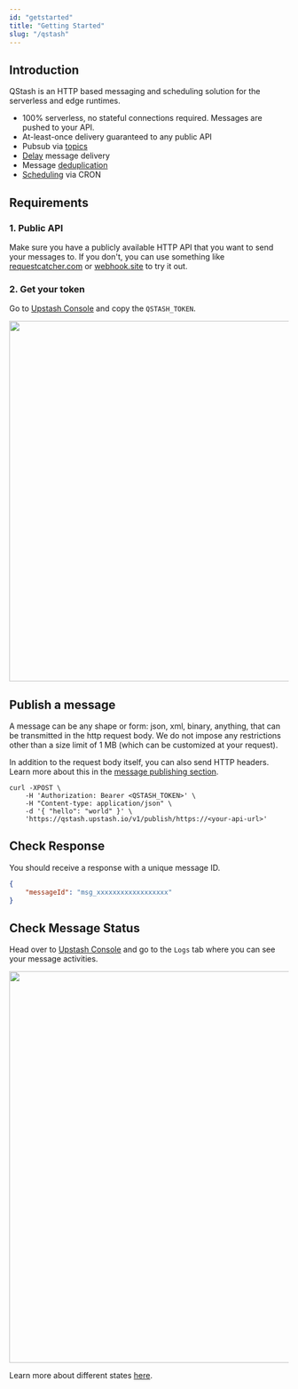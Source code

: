 ```yaml
---
id: "getstarted"
title: "Getting Started"
slug: "/qstash"
---
```


## Introduction

QStash is an HTTP based messaging and scheduling solution for the serverless and
edge runtimes.

-   100% serverless, no stateful connections required. Messages are pushed to your
    API.
-   At-least-once delivery guaranteed to any public API
-   Pubsub via [topics](/qstash/features/topics)
-   [Delay](/qstash/features/delay) message delivery
-   Message [deduplication](/qstash/features/deduplication)
-   [Scheduling](/qstash/features/schedules) via CRON

## Requirements

### 1. Public API

Make sure you have a publicly available HTTP API that you want to send your
messages to. If you don't, you can use something like
[requestcatcher.com](https://requestcatcher.com/) or
[webhook.site](https://webhook.site/) to try it out.

### 2. Get your token

Go to [Upstash Console](https://console.upstash.com/qstash) and copy the
`QSTASH_TOKEN`.

<Frame>
    <img class="ss" src="/img/qstash/rest_token.png" width="649" />
</Frame>

## Publish a message

A message can be any shape or form: json, xml, binary, anything, that can be
transmitted in the http request body. We do not impose any restrictions other
than a size limit of 1 MB (which can be customized at your request).

In addition to the request body itself, you can also send HTTP headers. Learn
more about this in the [message publishing section](/qstash/howto/publishing).

```
curl -XPOST \
    -H 'Authorization: Bearer <QSTASH_TOKEN>' \
    -H "Content-type: application/json" \
    -d '{ "hello": "world" }' \
    'https://qstash.upstash.io/v1/publish/https://<your-api-url>'
```

## Check Response

You should receive a response with a unique message ID.

```json
{
    "messageId": "msg_xxxxxxxxxxxxxxxxxx"
}
```

## Check Message Status

Head over to [Upstash Console](https://console.upstash.com/qstash) and go to the
`Logs` tab where you can see your message activities.

<Frame>
    <img class="ss" src="/img/qstash/log.png" width="705" />
</Frame>

Learn more about different states [here](/qstash/howto/debug-logs).

